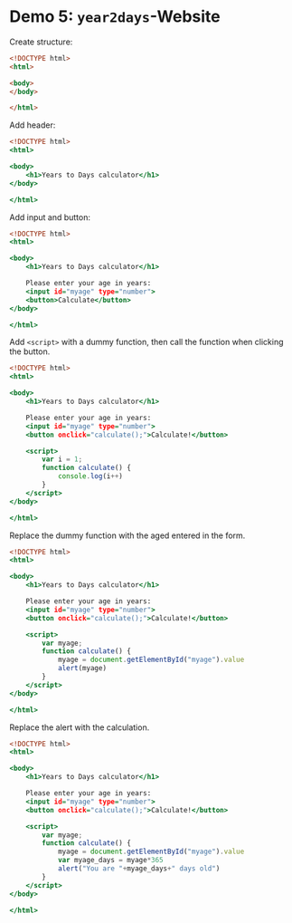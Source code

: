 
# Demo 5: `year2days`-Website {#sec-js-demo-website}


Create structure:

```html
<!DOCTYPE html>
<html>

<body>
</body>

</html>
```


Add header:

```.html
<!DOCTYPE html>
<html>

<body>
    <h1>Years to Days calculator</h1>
</body>

</html>

```

Add input and button:

```.html
<!DOCTYPE html>
<html>

<body>
    <h1>Years to Days calculator</h1>

    Please enter your age in years:
    <input id="myage" type="number">
    <button>Calculate</button>
</body>

</html>
```


Add `<script>` with a dummy function, then call the function when clicking the button.

```.html
<!DOCTYPE html>
<html>

<body>
    <h1>Years to Days calculator</h1>

    Please enter your age in years:
    <input id="myage" type="number">
    <button onclick="calculate();">Calculate!</button>

    <script>
        var i = 1;
        function calculate() {
            console.log(i++)
        }
    </script>
</body>

</html>
```

Replace the dummy function with the aged entered in the form.

```.html
<!DOCTYPE html>
<html>

<body>
    <h1>Years to Days calculator</h1>

    Please enter your age in years:
    <input id="myage" type="number">
    <button onclick="calculate();">Calculate!</button>

    <script>
        var myage;
        function calculate() {
            myage = document.getElementById("myage").value
            alert(myage)
        }
    </script>
</body>

</html>
```

Replace the alert with the calculation.

```.html
<!DOCTYPE html>
<html>

<body>
    <h1>Years to Days calculator</h1>

    Please enter your age in years:
    <input id="myage" type="number">
    <button onclick="calculate();">Calculate!</button>

    <script>
        var myage;
        function calculate() {
            myage = document.getElementById("myage").value
            var myage_days = myage*365
            alert("You are "+myage_days+" days old")
        }
    </script>
</body>

</html>

```

